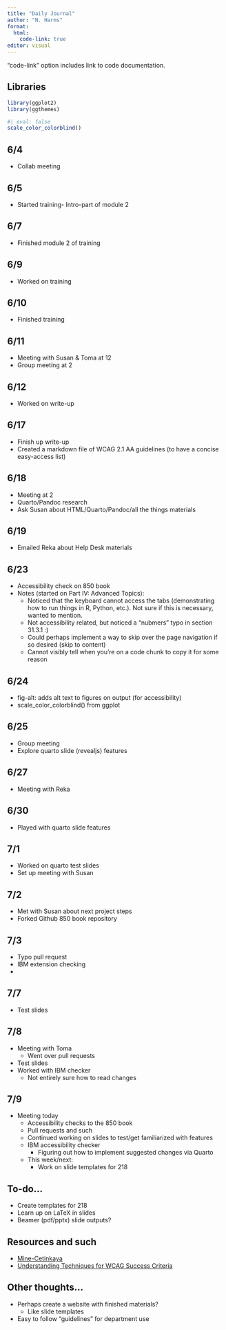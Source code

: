 ```yaml
---
title: "Daily Journal"
author: "N. Harms"
format: 
  html:
    code-link: true
editor: visual
---
```


"code-link" option includes link to code documentation.

## Libraries

```r
library(ggplot2)
library(ggthemes)
```

```r
#| eval: false
scale_color_colorblind()
```

## 6/4

-   Collab meeting

## 6/5

-   Started training- Intro-part of module 2

## 6/7

-   Finished module 2 of training

## 6/9

-   Worked on training

## 6/10

-   Finished training

## 6/11

-   Meeting with Susan & Toma at 12
-   Group meeting at 2

## 6/12

-   Worked on write-up

## 6/17

-   Finish up write-up
-   Created a markdown file of WCAG 2.1 AA guidelines (to have a concise easy-access list)

## 6/18

-   Meeting at 2
-   Quarto/Pandoc research
-   Ask Susan about HTML/Quarto/Pandoc/all the things materials

## 6/19

-   Emailed Reka about Help Desk materials

## 6/23

-   Accessibility check on 850 book
-   Notes (started on Part IV: Advanced Topics):
    -   Noticed that the keyboard cannot access the tabs (demonstrating how to run things in R, Python, etc.). Not sure if this is necessary, wanted to mention.
    -   Not accessibility related, but noticed a "nubmers" typo in section 31.3.1 :)
    -   Could perhaps implement a way to skip over the page navigation if so desired (skip to content)
    -   Cannot visibly tell when you're on a code chunk to copy it for some reason

## 6/24

-   fig-alt: adds alt text to figures on output (for accessibility)
-   scale_color_colorblind() from ggplot

## 6/25

-   Group meeting
-   Explore quarto slide (revealjs) features

## 6/27

-   Meeting with Reka

## 6/30

-   Played with quarto slide features

## 7/1

-   Worked on quarto test slides
-   Set up meeting with Susan

## 7/2 

-   Met with Susan about next project steps
-   Forked Github 850 book repository

## 7/3

-   Typo pull request
-   IBM extension checking
-   

## 7/7

-   Test slides

## 7/8 

-   Meeting with Toma
    -   Went over pull requests
-   Test slides
-   Worked with IBM checker
    -   Not entirely sure how to read changes
    
## 7/9

-   Meeting today
    -   Accessibility checks to the 850 book
    -   Pull requests and such
    -   Continued working on slides to test/get familiarized with features
    -   IBM accessibility checker
        -   Figuring out how to implement suggested changes via Quarto
    -   This week/next:
        -   Work on slide templates for 218

## To-do...

-   Create templates for 218
-   Learn up on LaTeX in slides
-   Beamer (pdf/pptx) slide outputs?

## Resources and such

-   [Mine-Cetinkaya](https://mine-cr.com/about/)
-   [Understanding Techniques for WCAG Success Criteria](https://www.w3.org/TR/2014/NOTE-UNDERSTANDING-WCAG20-20140916/understanding-techniques.html#understanding-techniques)

## Other thoughts...

-   Perhaps create a website with finished materials?
    -   Like slide templates
-   Easy to follow "guidelines" for department use
